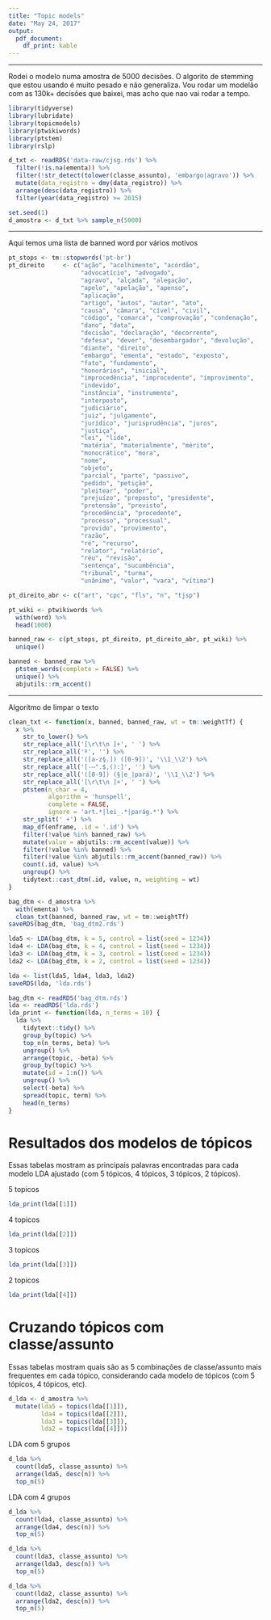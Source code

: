 ```yaml
---
title: "Topic models"
date: "May 24, 2017"
output: 
  pdf_document:
    df_print: kable
---
```


--------------------------------------------------------------------------------

Rodei o modelo numa amostra de 5000 decisões. O algorito de stemming que estou usando é muito pesado e não generaliza. Vou rodar um modelão com as 130k+ decisões que baixei, mas acho que nao vai rodar a tempo. 

```r
library(tidyverse)
library(lubridate)
library(topicmodels)
library(ptwikiwords)
library(ptstem)
library(rslp)

d_txt <- readRDS('data-raw/cjsg.rds') %>% 
  filter(!is.na(ementa)) %>% 
  filter(!str_detect(tolower(classe_assunto), 'embargo|agravo')) %>% 
  mutate(data_registro = dmy(data_registro)) %>% 
  arrange(desc(data_registro)) %>% 
  filter(year(data_registro) >= 2015)

set.seed(1)
d_amostra <- d_txt %>% sample_n(5000) 
```

--------------------------------------------------------------------------------

Aqui temos uma lista de banned word por vários motivos

```r
pt_stops <- tm::stopwords('pt-br')
pt_direito     <- c("ação", "acolhimento", "acórdão",
                    "advocatício", "advogado", 
                    "agravo", "alçada", "alegação", 
                    "apelo", "apelação", "apenso",
                    "aplicação",
                    "artigo", "autos", "autor", "ato",
                    "causa", "câmara", "cível", "civil", 
                    "código", "comarca", "comprovação", "condenação",
                    "dano", "data",
                    "decisão", "declaração", "decorrente", 
                    "defesa", "dever", "desembargador", "devolução",
                    "diante", "direito",
                    "embargo", "ementa", "estado", "exposto", 
                    "fato", "fundamento",
                    "honorários", "inicial",
                    "improcedência", "improcedente", "improvimento", 
                    "indevido",
                    "instância", "instrumento",
                    "interposto",
                    "judiciário", 
                    "juiz", "julgamento", 
                    "jurídico", "jurisprudência", "juros", 
                    "justiça",
                    "lei", "lide", 
                    "matéria", "materialmente", "mérito", 
                    "monocrático", "mora",
                    "nome",
                    "objeto",
                    "parcial", "parte", "passivo",
                    "pedido", "petição",
                    "pleitear", "poder",
                    "prejuízo", "preposto", "presidente",
                    "pretensão", "previsto",
                    "procedência", "procedente", 
                    "processo", "processual",
                    "provido", "provimento",
                    "razão",
                    "ré", "recurso", 
                    "relator", "relatório", 
                    "réu", "revisão",
                    "sentença", "sucumbência", 
                    "tribunal", "turma", 
                    "unânime", "valor", "vara", "vítima")

pt_direito_abr <- c("art", "cpc", "fls", "n", "tjsp")

pt_wiki <- ptwikiwords %>% 
  with(word) %>% 
  head(1000)

banned_raw <- c(pt_stops, pt_direito, pt_direito_abr, pt_wiki) %>% 
  unique()

banned <- banned_raw %>% 
  ptstem_words(complete = FALSE) %>% 
  unique() %>% 
  abjutils::rm_accent()


```

--------------------------------------------------------------------------------

Algoritmo de limpar o texto

```r
clean_txt <- function(x, banned, banned_raw, wt = tm::weightTf) {
  x %>% 
    str_to_lower() %>%
    str_replace_all('[\r\t\n ]+', ' ') %>% 
    str_replace_all('º', '') %>% 
    str_replace_all('([a-z§.]) ([0-9])', '\\1_\\2') %>% 
    str_replace_all('[-–".$,():]', '') %>% 
    str_replace_all('([0-9]) (§|e_|pará)', '\\1_\\2') %>%
    str_replace_all('[\r\t\n ]+', ' ') %>% 
    ptstem(n_char = 4, 
           algorithm = 'hunspell',
           complete = FALSE, 
           ignore = 'art.*|lei_.*|parág.*') %>%
    str_split(' +') %>%
    map_df(enframe, .id = '.id') %>% 
    filter(!value %in% banned_raw) %>% 
    mutate(value = abjutils::rm_accent(value)) %>% 
    filter(!value %in% banned) %>% 
    filter(!value %in% abjutils::rm_accent(banned_raw)) %>% 
    count(.id, value) %>% 
    ungroup() %>% 
    tidytext::cast_dtm(.id, value, n, weighting = wt)
}
```

```r
bag_dtm <- d_amostra %>% 
  with(ementa) %>% 
  clean_txt(banned, banned_raw, wt = tm::weightTf)
saveRDS(bag_dtm, 'bag_dtm2.rds')

lda5 <- LDA(bag_dtm, k = 5, control = list(seed = 1234))
lda4 <- LDA(bag_dtm, k = 4, control = list(seed = 1234))
lda3 <- LDA(bag_dtm, k = 3, control = list(seed = 1234))
lda2 <- LDA(bag_dtm, k = 2, control = list(seed = 1234))

lda <- list(lda5, lda4, lda3, lda2)
saveRDS(lda, 'lda.rds')
```

```r
bag_dtm <- readRDS('bag_dtm.rds')
lda <- readRDS('lda.rds')
lda_print <- function(lda, n_terms = 10) {
  lda %>% 
    tidytext::tidy() %>% 
    group_by(topic) %>%
    top_n(n_terms, beta) %>%
    ungroup() %>%
    arrange(topic, -beta) %>% 
    group_by(topic) %>%
    mutate(id = 1:n()) %>% 
    ungroup() %>% 
    select(-beta) %>% 
    spread(topic, term) %>% 
    head(n_terms)
}
```

# Resultados dos modelos de tópicos

Essas tabelas mostram as principais palavras encontradas para cada modelo LDA ajustado (com 5 tópicos, 4 tópicos, 3 tópicos, 2 tópicos).

5 topicos

```r
lda_print(lda[[1]])
```

4 topicos

```r
lda_print(lda[[2]])
```

3 topicos

```r
lda_print(lda[[3]])
```

2 topicos

```r
lda_print(lda[[4]])
```

# Cruzando tópicos com classe/assunto

Essas tabelas mostram quais são as 5 combinações de classe/assunto mais frequentes em cada tópico, considerando cada modelo de tópicos (com 5 tópicos, 4 tópicos, etc).

```r
d_lda <- d_amostra %>% 
  mutate(lda5 = topics(lda[[1]]),
         lda4 = topics(lda[[2]]),
         lda3 = topics(lda[[3]]),
         lda2 = topics(lda[[4]]))
```

LDA com 5 grupos

```r
d_lda %>% 
  count(lda5, classe_assunto) %>% 
  arrange(lda5, desc(n)) %>% 
  top_n(5)
```

LDA com 4 grupos

```r
d_lda %>% 
  count(lda4, classe_assunto) %>% 
  arrange(lda4, desc(n)) %>% 
  top_n(5)
```

```r
d_lda %>% 
  count(lda3, classe_assunto) %>% 
  arrange(lda3, desc(n)) %>% 
  top_n(5)

```

```r
d_lda %>% 
  count(lda2, classe_assunto) %>% 
  arrange(lda2, desc(n)) %>% 
  top_n(5)
```

